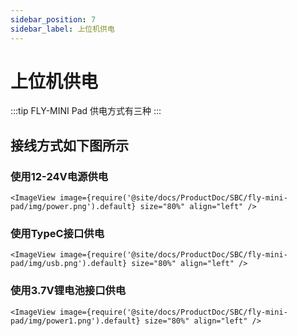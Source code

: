 ```yaml
---
sidebar_position: 7
sidebar_label: 上位机供电
---
```




# 上位机供电

:::tip
FLY-MINI Pad 供电方式有三种
:::

## 接线方式如下图所示

### 使用12-24V电源供电

    <ImageView image={require('@site/docs/ProductDoc/SBC/fly-mini-pad/img/power.png').default} size="80%" align="left" />


### 使用TypeC接口供电

    <ImageView image={require('@site/docs/ProductDoc/SBC/fly-mini-pad/img/usb.png').default} size="80%" align="left" />

### 使用3.7V锂电池接口供电

    <ImageView image={require('@site/docs/ProductDoc/SBC/fly-mini-pad/img/power1.png').default} size="80%" align="left" />
